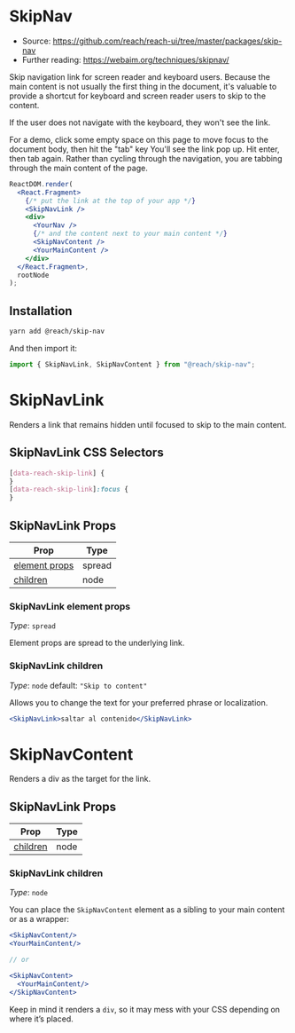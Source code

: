 
<SEO
  title="Skip Nav"
  description="Accessible skip-navigation-link React component for screen reader and keyboard users"
/>

# SkipNav

- Source: https://github.com/reach/reach-ui/tree/master/packages/skip-nav
- Further reading: https://webaim.org/techniques/skipnav/

Skip navigation link for screen reader and keyboard users. Because the main content is not usually the first thing in the document, it's valuable to provide a shortcut for keyboard and screen reader users to skip to the content.

If the user does not navigate with the keyboard, they won't see the link.

For a demo, click some empty space on this page to move focus to the document body, then hit the "tab" key You'll see the link pop up. Hit enter, then tab again. Rather than cycling through the navigation, you are tabbing through the main content of the page.

```jsx
ReactDOM.render(
  <React.Fragment>
    {/* put the link at the top of your app */}
    <SkipNavLink />
    <div>
      <YourNav />
      {/* and the content next to your main content */}
      <SkipNavContent />
      <YourMainContent />
    </div>
  </React.Fragment>,
  rootNode
);
```

## Installation

```bash
yarn add @reach/skip-nav
```

And then import it:

```js
import { SkipNavLink, SkipNavContent } from "@reach/skip-nav";
```

# SkipNavLink

Renders a link that remains hidden until focused to skip to the main content.

## SkipNavLink CSS Selectors

```css
[data-reach-skip-link] {
}
[data-reach-skip-link]:focus {
}
```

## SkipNavLink Props

| Prop                                        | Type   |
| ------------------------------------------- | ------ |
| [element props](#skipnavlink-element-props) | spread |
| [children](#skipnavlink-children)           | node   |

### SkipNavLink element props

_Type_: `spread`

Element props are spread to the underlying link.

### SkipNavLink children

_Type_: `node` default: `"Skip to content"`

Allows you to change the text for your preferred phrase or localization.

```jsx
<SkipNavLink>saltar al contenido</SkipNavLink>
```

# SkipNavContent

Renders a div as the target for the link.

## SkipNavLink Props

| Prop                                 | Type |
| ------------------------------------ | ---- |
| [children](#skipnavcontent-children) | node |

### SkipNavLink children

_Type_: `node`

You can place the `SkipNavContent` element as a sibling to your main content or as a wrapper:

```jsx
<SkipNavContent/>
<YourMainContent/>

// or

<SkipNavContent>
  <YourMainContent/>
</SkipNavContent>
```

Keep in mind it renders a `div`, so it may mess with your CSS depending on where it’s placed.
